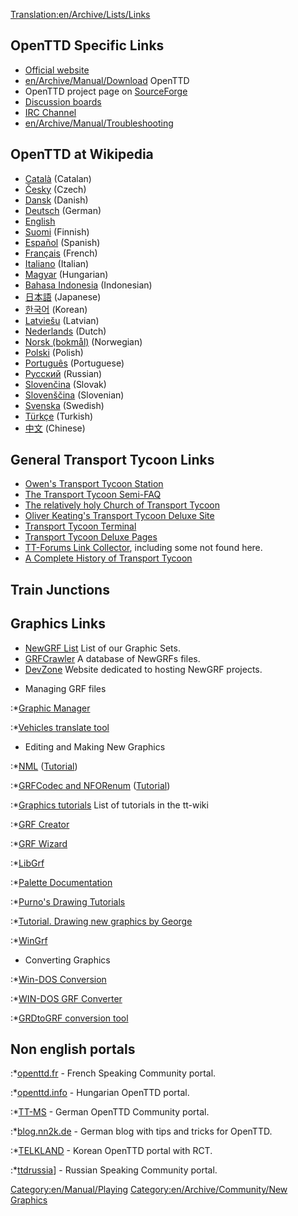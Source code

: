 [[Translation:en/Archive/Lists/Links]]
{{en/Manual/Navigation}}

==OpenTTD Specific Links==
*[http://www.openttd.org Official website]
*[[en/Archive/Manual/Download]] OpenTTD
*OpenTTD project page on [http://sourceforge.net/projects/openttd SourceForge]
*[http://www.tt-forums.net/viewforum.php?f=55 Discussion boards]
*[irc://irc.oftc.net/openttd IRC Channel]
*[[en/Archive/Manual/Troubleshooting]]

==OpenTTD at Wikipedia==
*[http://ca.wikipedia.org/wiki/OpenTTD Català] (Catalan)
*[http://cs.wikipedia.org/wiki/OpenTTD Česky] (Czech)
*[http://de.wikipedia.org/wiki/OpenTTD Dansk] (Danish)
*[http://de.wikipedia.org/wiki/OpenTTD Deutsch] (German)
*[http://en.wikipedia.org/wiki/OpenTTD English]
*[http://fi.wikipedia.org/wiki/OpenTTD Suomi] (Finnish)
*[http://es.wikipedia.org/wiki/OpenTTD Español] (Spanish)
*[http://fr.wikipedia.org/wiki/OpenTTD Français] (French)
*[http://it.wikipedia.org/wiki/Transport_Tycoon Italiano] (Italian)
*[http://hu.wikipedia.org/wiki/OpenTTD Magyar] (Hungarian)
*[http://id.wikipedia.org/wiki/OpenTTD Bahasa Indonesia] (Indonesian)
*[http://ja.wikipedia.org/wiki/OpenTTD 日本語] (Japanese)
*[http://ko.wikipedia.org/wiki/OpenTTD 한국어] (Korean)
*[http://lv.wikipedia.org/wiki/OpenTTD Latviešu] (Latvian)
*[http://nl.wikipedia.org/wiki/OpenTTD Nederlands] (Dutch)
*[http://no.wikipedia.org/wiki/OpenTTD Norsk (bokmål)] (Norwegian)
*[http://pl.wikipedia.org/wiki/OpenTTD Polski] (Polish)
*[http://pt.wikipedia.org/wiki/OpenTTD Português] (Portuguese)
*[http://ru.wikipedia.org/wiki/OpenTTD Русский] (Russian)
*[http://sk.wikipedia.org/wiki/OpenTTD Slovenčina] (Slovak)
*[http://sl.wikipedia.org/wiki/OpenTTD Slovenščina] (Slovenian)
*[http://sv.wikipedia.org/wiki/OpenTTD Svenska] (Swedish)
*[http://tr.wikipedia.org/wiki/OpenTTD Türkçe] (Turkish)
*[http://zh.wikipedia.org/wiki/OpenTTD 中文] (Chinese)

==General Transport Tycoon Links==
*[http://www.transporttycoon.net/ Owen's Transport Tycoon Station]
*[http://i-want-a-website.com/about-tt/ The Transport Tycoon Semi-FAQ]
*[http://www.nylon.net/ttd/index.html The relatively holy Church of Transport Tycoon]
*[http://o-keating.com/ttd/ Oliver Keating's Transport Tycoon Deluxe Site]
*[http://www.tt-terminal.co.uk Transport Tycoon Terminal]
*[http://www.tycoongames.net/ttdpages.html Transport Tycoon Deluxe Pages]
*[http://linkage.tt-forums.net/ TT-Forums Link Collector], including some not found here.
*[http://www.squidoo.com/history-of-transport-tycoon/ A Complete History of Transport Tycoon]

== Train Junctions ==
{{Page:en/Community/Junctionary/Links}}

==Graphics Links==
* [[en/Community/NewGRF/Main Page|NewGRF List]] List of our Graphic Sets.
* [http://grfcrawler.tt-forums.net/ GRFCrawler] A database of NewGRFs files.
* [http://dev.openttdcoop.org/ DevZone] Website dedicated to hosting NewGRF projects.

*Managing GRF files
:*[http://ttdpatch.de.vu Graphic Manager]
:*[http://www.antp.be/ttd/ Vehicles translate tool]

*Editing and Making New Graphics
:*[http://dev.openttdcoop.org/projects/nml NML] ([http://www.tt-wiki.net/wiki/NMLTutorial Tutorial])
:*[http://dev.openttdcoop.org/projects/grfcodec/ GRFCodec and NFORenum] ([http://www.tt-wiki.net/wiki/NFOTutorial Tutorial])
:*[http://www.tt-wiki.net/wiki/GraphicsTutorial Graphics tutorials] List of tutorials in the tt-wiki
:*[http://www.tt-forums.net/viewtopic.php?t=6326 GRF Creator]
:*[http://www.divxland.org/ttd/grfwizard.htm GRF Wizard]
:*[http://www.tt-forums.net/viewtopic.php?t=4968 LibGrf]
:*[http://newgrf-specs.tt-wiki.net/wiki/PalettesAndCoordinates#Palettes Palette Documentation]
:*[http://users.tt-forums.net/purno/PDT/ Purno's Drawing Tutorials]
:*[http://www.tt-wiki.net/wiki/DrawingSprites Tutorial. Drawing new graphics by George]
:*[http://ade.se/projects/wingrf/wingrf.zip WinGrf]

*Converting Graphics
:*[http://www.tt-forums.net/viewtopic.php?t=4447 Win-DOS Conversion]
:*[http://www.tt-forums.net/viewtopic.php?p=236890#236890 WIN-DOS GRF Converter]
:*[http://www.tt-forums.net/viewtopic.php?t=5226 GRDtoGRF conversion tool]

==Non english portals==
:*[http://www.openttd.fr openttd.fr] - French Speaking Community portal.
:*[http://www.openttd.info openttd.info] - Hungarian OpenTTD portal.
:*[http://www.tt-ms.de TT-MS] - German OpenTTD Community portal.
:*[http://blog.nn2k.de/spieletipps/openttd/ blog.nn2k.de] - German blog with tips and tricks for OpenTTD.
:*[http://www.korct.com TELKLAND] - Korean OpenTTD portal with RCT.
:*[http://forums.ttdrussia.net ttdrussia]] - Russian Speaking Community portal.

[[Category:en/Manual/Playing]]
[[Category:en/Archive/Community/New Graphics]]